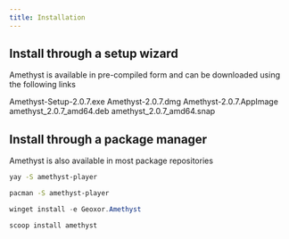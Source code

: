 ```yaml
---
title: Installation
---
```


## Install through a setup wizard
Amethyst is available in pre-compiled form and can be downloaded using the following links

<CardGroup cols={2}>
  <Card
    title="Windows"
    icon="windows"
    href="https://github.com/Geoxor/Amethyst/releases/download/v2.0.7/Amethyst-Setup-2.0.7.exe"
  >
    Amethyst-Setup-2.0.7.exe
  </Card>
    <Card
    title="Macos"
    icon="Apple"
    href="https://github.com/Geoxor/Amethyst/releases/download/v2.0.7/Amethyst-2.0.7.dmg"
  >
    Amethyst-2.0.7.dmg
  </Card>
</CardGroup>

<CardGroup cols={3}>
  <Card
    title="Linux AppImage"
    icon="Linux"
    href="https://github.com/Geoxor/Amethyst/releases/download/v2.0.7/Amethyst-2.0.7.AppImage"
  >
    Amethyst-2.0.7.AppImage
  </Card>
    <Card
    title="Linux .deb"
    icon="Linux"
    href="https://github.com/Geoxor/Amethyst/releases/download/v2.0.7/amethyst_2.0.7_amd64.deb"
  >
    amethyst_2.0.7_amd64.deb
  </Card>
      <Card
    title="Linux .snap"
    icon="Linux"
    href="https://github.com/Geoxor/Amethyst/releases/download/v2.0.7/amethyst_2.0.7_amd64.snap"
  >
    amethyst_2.0.7_amd64.snap
  </Card>
</CardGroup>

## Install through a package manager
Amethyst is also available in most package repositories

<CodeGroup>

```bash yay
yay -S amethyst-player
```

```bash pacman
pacman -S amethyst-player
```

```powershell winget
winget install -e Geoxor.Amethyst
```

```powershell scoop
scoop install amethyst
```

</CodeGroup>
